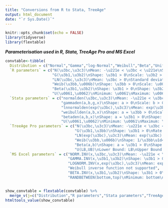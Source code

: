 ```yaml
---
title: "Conversions from R to Stata, TreeAge"
output: html_document
date: "`r Sys.Date()`"
---
```


```r
knitr::opts_chunk$set(echo = FALSE)
library(tidyverse)
library(flextable)

```

***Parameterisation used in R, Stata, TreeAge Pro and MS Excel***
```r
convtable<-tibble(
  Distribution = c("Normal","Gamma","log-Normal","Weibull","Beta","Uniform"),
  `R parameters` = c("N(\u3bc,\u3c3)\nMean: -\u221e < \u3bc < \u221e\nStandard deviation, \u3c3 > 0",
                     "G(\u3b1,\u3b2)\nShape: \u3b1 > 0\nScale: \u3b2 > 0",
                     "LN(\u3bc,\u3c3)\nMean: \u3bc > 0\nStandard deviation, \u3c3 > 0",
                     "Weib(\u3bb,\u006b)\nShape: \u3bb > 0\nScale: \u006b > 0",
                     "Beta(\u3b1,\u3b2)\nShape: \u3b1 > 0\nShape: \u3b2 > 0",
                     "U(\u0061,\u0062)\nMinimum: \u0061\nMaximum: \u0062\n-\u221e < \u0061 < \u0062 < \u221e"),
  `Stata parameters` = c("normalden(\u3bc,\u3c3)\nMean: -\u221e < \u3bc < \u221e\nStandard deviation, \u3c3 > 0",
                         "gammaden(a,b,g,x)\nShape: a > 0\nScale: b > 0\nLocation: g = 0",
                         "lnnormalden(exp(\u3bc),\u3c3)\nMean: exp(\u3bc) > 0\nStandard deviation, \u3c3 > 0",
                         "weibullden(a,b,x)\nShape: a = \u3bb > 0\nScale: b = \u006b > 0",
                         "betaden(a,b,x)\nShape: a = \u3b1 > 0\nShape: b = \u3b2 > 0",
                         "U(\u0061,\u0062)\nMinimum: \u0061\nMaximum: \u0062\n-\u221e < \u0061 < \u0062 < \u221e"),
  `TreeAge Pro parameters` = c("N(\u3bc,\u3c3)\nMean: -\u221e < \u3bc < \u221e\nStandard deviation, \u3c3 > 0",
                               "G(\u3b1,\u3bb)\nShape: \u3b1 > 0\nRate: \u3bb = 1/\u3b2 > 0",
                               "LN(exp(\u3bc),\u3c3)\nMean: exp(\u3bc) > 0\nStandard deviation, \u3c3 > 0",
                               "Weib(\u3bb,\u006b)\nShape: 1/\u3bb\u1d4f > 0\nScale: \u006b > 0",
                               "Beta(a,b)\nShape: a = \u3b1 > 0\nShape: b = \u3b2 > 0",
                               "U(LB,UB)\nLower Bound: LB\nUpper Bound: UB\n-\u221e < LB < UB < \u221e"),
  `MS Excel parameters` = c("NORM.INV(x,\u3bc,\u3c3)\nMean: -\u221e < \u3bc < \u221e\nStandard deviation, \u3c3 > 0",
                            "GAMMA.INV(x,\u3b1,\u3b2)\nShape: \u3b1 > 0\nScale: \u3b2 > 0",
                            "LOGNORM.INV(x,exp(\u3bc),\u3c3)\nMean: exp(\u3bc) > 0\nStandard deviation, \u3c3 > 0",
                            "Weibull inverse function not supported",
                            "BETA.INV(x,\u3b1,\u3b2)\nShape: \u3b1 > 0\nShape: \u3b2 > 0",
                            "RANDBETWEEN(bottom,top)\nMinimum: bottom\nMaximum: top\n-\u221e < bottom < top < \u221e"))


show_convtable = flextable(convtable) %>% 
  merge_v(j=c("Distribution","R parameters","Stata parameters","TreeAge Pro parameters","MS Excel parameters")) %>% theme_box %>% width(width=c(1.25,2,2,2,2))
htmltools_value(show_convtable)

```

  
<!--   Distribution = c(rep("Normal",3), -->
<!--                    rep("Gamma",3),rep("log-Normal",3),rep("Weibull",3),rep("Beta",4),rep("Uniform",4)), -->
<!--   Parameterisation = c(rep(paste0("N(\u3bc,\u3c3)\nMean: -\u221e < \u3bc < \u221e\nStandard deviation, \u3c3 > 0"),3), -->
<!--                        rep(paste0("G(\u3b1,\u3b2)\nShape: \u3b1 > 0\nScale: \u3b2 > 0"),3), -->
<!--                        rep(paste0("LN(\u3bc,\u3c3)\nMean: \u3bc > 0\nStandard deviation, \u3c3 > 0"),3), -->
<!--                        rep(paste0("Weib(\u3bb,\u006b)\nShape: \u3bb > 0\nScale: \u006b > 0"),3), -->
<!--                        rep(paste0("Beta(\u3b1,\u3b2)\n\nShape: \u3b1 > 0\nScale: \u3b2 > 0"),4), -->
<!--                        rep(paste0("U(\u0061,\u0062)\nMinimum: \u0061\nMaximum: \u0062\n-\u221e < \u0061 < \u0062 < \u221e"),4)), -->
<!--   `Form(s) of evidence supported` = c(common_opts, -->
<!--                                       common_opts, -->
<!--                                       common_opts, -->
<!--                                       common_opts, -->
<!--                                       c(common_opts,"Number of events, sample size"), -->
<!--                                       c(common_opts,"Minumum, Maximum")), -->
<!--   `Estimation method` = c("Closed-form","Closed-form","toadd", -->
<!--                           "Closed-form","Numerical optimisation","toadd", -->
<!--                           "Closed-form","Closed-form","toadd", -->
<!--                           "Numerical optimisation","Closed-form","toadd", -->
<!--                           "Closed-form","Closed-form","toadd","Closed-form", -->
<!--                           rep("Closed-form",4))) -->
<!-- show_tab1 = flextable(tab1) %>%  -->
<!--   merge_v(j=c("Distribution","Parameterisation")) %>% theme_box %>% width(width=c(1.25,2.5,3,3)) %>% set_caption("Table 1: Available distributions and forms of evidence") -->
<!-- htmltools_value(show_tab1) -->
<!-- ``` -->
